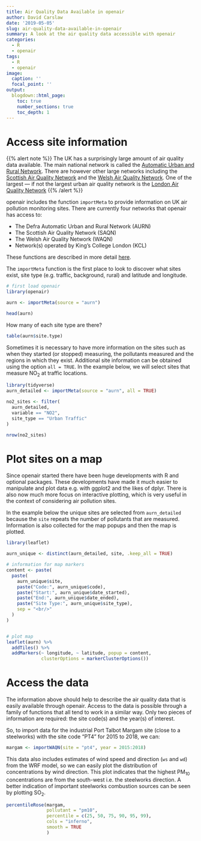 ```yaml
---
title: Air Quality Data Available in openair
author: David Carslaw
date: '2019-05-05'
slug: air-quality-data-available-in-openair
summary: A look at the air quality data accessible with openair
categories:
  - R
  - openair
tags: 
  - R
  - openair
image:
  caption: ''
  focal_point: ''
output:
  blogdown::html_page:
    toc: true
    number_sections: true
    toc_depth: 1
---
```


# Access site information

{{% alert note %}} The UK has a surprisingly large amount of air
quality data available. The main national network is called the
[Automatic Urban and Rural
Network](https://uk-air.defra.gov.uk/networks/network-info?view=aurn). There
are however other large networks including the [Scottish Air Quality
Network](http://www.scottishairquality.scot/) and the [Welsh Air
Quality Network](https://airquality.gov.wales/). One of the largest
--- if not the largest urban air quality network is the [London Air
Quality Network](https://www.londonair.org.uk/LondonAir/Default.aspx)
{{% /alert %}}

[openair]{.pkg} includes the function `importMeta` to provide
information on UK air pollution monitoring sites. There are currently
four networks that [openair]{.pkg} has access to:

- The Defra Automatic Urban and Rural Network (AURN)
- The Scottish Air Quality Network (SAQN)
- The Welsh Air Quality Network (WAQN)
- Network(s) operated by King's College London (KCL)

These functions are described in more detail [here](http://davidcarslaw.github.io/openair/reference/index.html).

The `importMeta` function is the first place to look to discover what
sites exist, site type (e.g. traffic, background, rural) and latitude
and longitude.

```r
# first load openair
library(openair)

aurn <- importMeta(source = "aurn")

head(aurn)
```

How many of each site type are there?

```r
table(aurn$site.type)
```

Sometimes it is necessary to have more information on the sites such
as when they started (or stopped) measuring, the pollutants measured
and the regions in which they exist. Additional site information can
be obtained using the option `all = TRUE`. In the example below, we
will select sites that measure NO~2~ at traffic locations.

```r
library(tidyverse)
aurn_detailed <- importMeta(source = "aurn", all = TRUE)

no2_sites <- filter(
  aurn_detailed,
  variable == "NO2",
  site_type == "Urban Traffic"
)

nrow(no2_sites)
```

# Plot sites on a map

Since [openair]{.pkg} started there have been huge developments with R
and optional packages. These developments have made it much easier to
manipulate and plot data e.g. with [ggplot2]{.pkg} and the likes of
[dplyr]{.pkg}. There is also now much more focus on interactive
plotting, which is very useful in the context of considering air
pollution sites.

In the example below the unique sites are selected from
`aurn_detailed` because the `site` repeats the number of pollutants
that are measured. Information is also collected for the map popups
and then the map is plotted.

```r
library(leaflet)

aurn_unique <- distinct(aurn_detailed, site, .keep_all = TRUE)

# information for map markers
content <- paste(
  paste(
    aurn_unique$site,
    paste("Code:", aurn_unique$code),
    paste("Start:", aurn_unique$date_started),
    paste("End:", aurn_unique$date_ended),
    paste("Site Type:", aurn_unique$site_type),
    sep = "<br/>"
  )
)


# plot map
leaflet(aurn) %>%
  addTiles() %>%
  addMarkers(~ longitude, ~ latitude, popup = content,
             clusterOptions = markerClusterOptions())
```

# Access the data

The information above should help to describe the air quality data
that is easily available through [openair]{.pkg}. Access to the data
is possible through a family of functions that all tend to work in a
similar way. Only two pieces of information are required: the site
code(s) and the year(s) of interest.

So, to import data for the industrial Port Talbot Margam site (close
to a steelworks) with the site code "PT4" for 2015 to 2018, we can:

```r
margam <- importWAQN(site = "pt4", year = 2015:2018)
```

This data also includes estimates of wind speed and direction (`ws`
and `wd`) from the WRF model, so we can easily plot the distribution
of concentrations by wind direction. This plot indicates that the
highest PM$_{10}$ concentrations are from the south-west i.e. the
steelworks direction. A better indication of important steelworks
combustion sources can be seen by plotting SO$_2$.

```r
percentileRose(margam, 
               pollutant = "pm10", 
               percentile = c(25, 50, 75, 90, 95, 99), 
               cols = "inferno", 
               smooth = TRUE
               )
```

